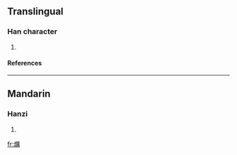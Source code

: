 ==Translingual==
===Han character===
{{Han char|rn=86|rad=火|as=15|sn=19|four=|canj=火一廿月 (FMTB)}}
# {{defn|Han|sort=火15}}
====References====
{{Han ref|kx=0686.120|dkj=19536|dj=1098.290|hdz=32245.080|uh=7204|ud=29188}}

----
==Mandarin==
===Hanzi===
{{cmn-hanzi|pin=[[lì]] (li4)|wg=li<sup>4</sup>}}
# {{defn|Mandarin}}

[[fr:爄]]